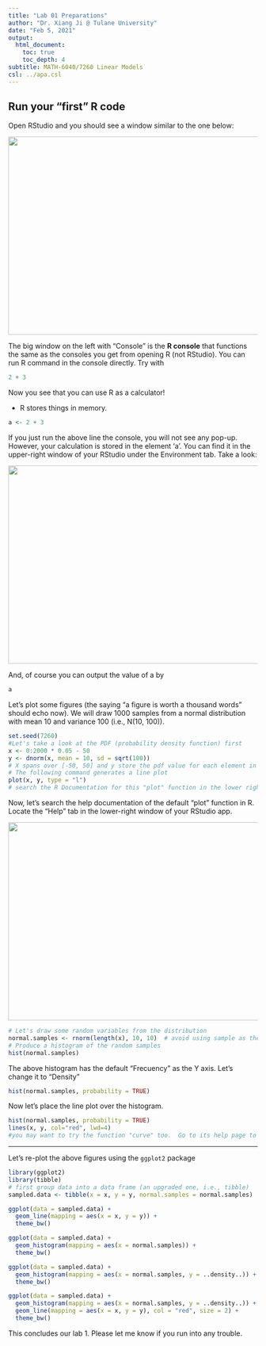 ```yaml
---
title: "Lab 01 Preparations"
author: "Dr. Xiang Ji @ Tulane University"
date: "Feb 5, 2021"
output:
  html_document:
    toc: true
    toc_depth: 4  
subtitle: MATH-6040/7260 Linear Models
csl: ../apa.csl
---
```


## Run your "first" R code
Open RStudio and you should see a window similar to the one below:
<p align="center">
  <img src="./RStudio.png" height="400" width="800">
</p>

The big window on the left with "Console" is the **R console** that functions the same as the consoles you get from opening R (not RStudio).
You can run R command in the console directly.
Try with
```r
2 + 3
```

Now you see that you can use R as a calculator!

- R stores things in memory.
```r
a <- 2 + 3
```

If you just run the above line the console, you will not see any pop-up.
However, your calculation is stored in the element 'a'.
You can find it in the upper-right window of your RStudio under the Environment tab.
Take a look:
<p align="center">
  <img src="./RStudio_Environment.png" height="400" width="800">
</p>

And, of course you can output the value of a by
```r
a
```

Let's plot some figures (the saying "a figure is worth a thousand words" should echo now).
We will draw $1000$ samples from a normal distribution with mean $10$ and variance $100$ (i.e., N(10, 100)).

```r
set.seed(7260)
#Let's take a look at the PDF (probability density function) first
x <- 0:2000 * 0.05 - 50
y <- dnorm(x, mean = 10, sd = sqrt(100))
# X spans over [-50, 50] and y store the pdf value for each element in x.
# The following command generates a line plot
plot(x, y, type = "l")
# search the R Documentation for this "plot" function in the lower right window.
```

Now, let's search the help documentation of the default "plot" function in R.
Locate the "Help" tab in the lower-right window of your RStudio app.
<p align="center">
  <img src="./RStudio_Help.png" height="400" width="800">
</p>

```r
# Let's draw some random variables from the distribution
normal.samples <- rnorm(length(x), 10, 10)  # avoid using sample as the variable name because it's already used for a built-in function.  The bad behavior of R (python shares this overriding problem too)
# Produce a histogram of the random samples
hist(normal.samples)
```

The above histogram has the default "Frecuency" as the Y axis.  Let's change it to "Density"

```r
hist(normal.samples, probability = TRUE)
```

Now let's place the line plot over the histogram.

```r
hist(normal.samples, probability = TRUE)
lines(x, y, col="red", lwd=4)
#you may want to try the function "curve" too.  Go to its help page to find the usage.
```

-------------------------

Let's re-plot the above figures using the `ggplot2` package

```r
library(ggplot2)
library(tibble)
# first group data into a data frame (an upgraded one, i.e., tibble)
sampled.data <- tibble(x = x, y = y, normal.samples = normal.samples)

ggplot(data = sampled.data) +
  geom_line(mapping = aes(x = x, y = y)) +
  theme_bw()

ggplot(data = sampled.data) +
  geom_histogram(mapping = aes(x = normal.samples)) +
  theme_bw()

ggplot(data = sampled.data) +
  geom_histogram(mapping = aes(x = normal.samples, y = ..density..)) +
  theme_bw()

ggplot(data = sampled.data) +
  geom_histogram(mapping = aes(x = normal.samples, y = ..density..)) +
  geom_line(mapping = aes(x = x, y = y), col = "red", size = 2) +
  theme_bw()
```

This concludes our lab 1.  Please let me know if you run into any trouble.
